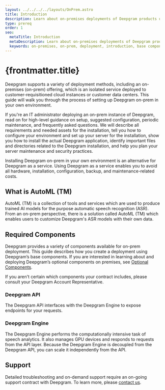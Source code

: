 ```yaml
---
layout: ../../../../layouts/OnPrem.astro
title: Introduction
description: Learn about on-premises deployments of Deepgram products using AutoML-trained (TM) models.
type: prereq
order: 1
seo:
  metaTitle: Introduction
  metaDescription: Learn about on-premises deployments of Deepgram products using AutoML-trained (TM) models.
  keywords: on-premises, on-prem, deployment, introduction, base components, base
---
```



# {frontmatter.title}

Deepgram supports a variety of deployment methods, including an on-premises (on-prem) offering, which is an isolated service deployed to customer-requisitioned cloud instances or customer data centers. This guide will walk you through the process of setting up Deepgram on-prem in your own environment.

If you're an IT administrator deploying an on-prem instance of Deepgram, read on for high-level guidance on setup, suggested configuration, periodic maintenance, and frequently asked questions. We will describe all requirements and needed assets for the installation, tell you how to configure your environment and set up your server for the installation, show you how to install the actual Deepgram application, identify important files and directories related to the Deepgram installation, and help you plan your server maintenance and security practices.

<Alert type="info">

​​Installing Deepgram on-prem in your own environment is an alternative for Deepgram as a service. Using Deepgram as a service enables you to avoid all hardware, installation, configuration, backup, and maintenance-related costs.

</Alert>

## What is AutoML (TM)

AutoML (TM) is a collection of tools and services which are used to produce trained AI models for the purpose automatic speech recognition (ASR). From an on-prem perspective, there is a solution called AutoML (TM) which enables users to customize Deepgram's ASR models with their own data.

## Required Components

Deepgram provides a variety of components available for on-prem deployment. This guide describes how you create a deployment using Deepgram’s base components. If you are interested in learning about and deploying Deepgram’s optional components on premises, see [Optional Components](/on-prem/optional-components/introduction/).

<Alert type="info">

If you aren't certain which components your contract includes, please consult your Deepgram Account Representative.

</Alert>

### Deepgram API

The Deepgram API interfaces with the Deepgram Engine to expose endpoints for your requests.

### Deepgram Engine

The Deepgram Engine performs the computationally intensive task of speech analytics. It also manages GPU devices and responds to requests from the API layer. Because the Deepgram Engine is decoupled from the Deepgram API, you can scale it independently from the API.

## Support

Detailed troubleshooting and on-demand support require an on-going support contract with Deepgram. To learn more, please [contact us](https://deepgram.com/contact-us/).
